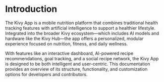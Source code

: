# Introduction

The Kivy App is a mobile nutrition platform that combines traditional health tracking features with artificial intelligence to support a healthier lifestyle. Integrated into the broader Kivy ecosystem—which includes AI models and hardware like the Kivy Hub—the app offers a personalized, modular experience focused on nutrition, fitness, and daily wellness.

With features like an interactive dashboard, AI-powered recipe recommendations, goal tracking, and a social recipe network, the Kivy App is designed to be both intelligent and user-centric. This documentation provides an overview of its structure, functionality, and customization options for developers and contributors.
